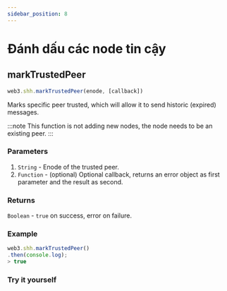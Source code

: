 ```yaml
---
sidebar_position: 8
---
```


# Đánh dấu các node tin cậy

## markTrustedPeer
```javascript
web3.shh.markTrustedPeer(enode, [callback])
```
Marks specific peer trusted, which will allow it to send historic (expired) messages.

:::note
This function is not adding new nodes, the node needs to be an existing peer.
:::
### Parameters
1. `String` - Enode of the trusted peer.
2. `Function` - (optional) Optional callback, returns an error object as first parameter and the result as second.
### Returns
`Boolean` - `true` on success, error on failure.

### Example
```javascript
web3.shh.markTrustedPeer()
.then(console.log);
> true
```
### Try it yourself
<MarkTrustedPeer/>